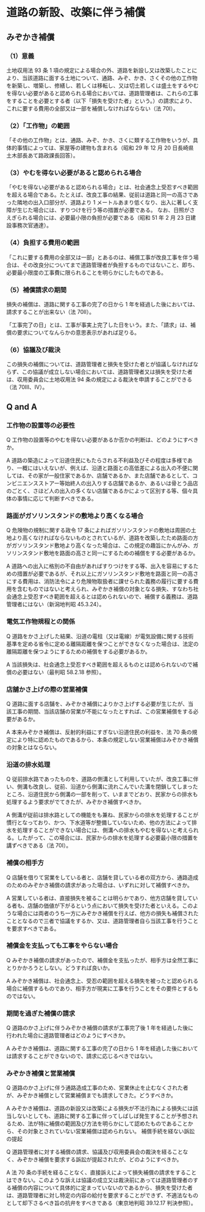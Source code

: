 
# 道路の新設、改築に伴う補償

## みぞかき補償

### （1）意義

土地収用法 93 条 1 項の規定による場合の外、道路を新設し又は改築したことにより、当該道路に面する土地について、通路、みぞ、かき、さくその他の工作物を新築し、増築し、修繕し、若しくは移転し、又は切土若しくは盛土をするやむを得ない必要があると認められる場合においては、道路管理者は、これらの工事をすることを必要とする者（以下「損失を受けた者」という。）の請求により、これに要する費用の全部又は一部を補償しなければならない（法 70Ⅰ）。

### （2）「工作物」の範囲

「その他の工作物」とは、通路、みぞ、かき、さくに類する工作物をいうが、具体的事情によっては、家屋等の建物も含まれる（昭和 29 年 12 月 20 日長崎県土木部長あて路政課長回答）。

### （3）やむを得ない必要があると認められる場合

「やむを得ない必要があると認められる場合」とは、社会通念上受忍すべき範囲を超える場合である。たとえば、改良工事の結果、従前は道路と同一の高さであった隣地の出入口部分が、道路より 1 メートルあまり低くなり、出入に著しく支障が生じた場合には、すりつけを行う等の措置が必要である。
なお、日照がさえぎられる場合には、必要最小限の負担が必要である（昭和 51 年 2 月 23 日建設事務次官通達）。

### （4）負担する費用の範囲

「これに要する費用の全部又は一部」とあるのは、補償工事が改良工事を伴う場合は、その改良分についてまで道路管理者が負担するものではないこと、即ち、必要最小限度の工事費に限られることを明らかにしたものである。

### （5）補償請求の期間

損失の補償は、道路に関する工事の完了の日から 1 年を経過した後においては、請求することが出来ない（法 70Ⅱ）。

「工事完了の日」とは、工事が事実上完了した日をいう。また、「請求」は、補償の要求についてなんらかの意思表示があれば足りる。

### （6）協議及び裁決

この損失の補償については、道路管理者と損失を受けた者とが協議しなければならず、この協議が成立しない場合においては、道路管理者又は損失を受けた者は、収用委員会に土地収用法 94 条の規定による裁決を申請することができる（法 70Ⅲ、Ⅳ）。

## Q and A

### 工作物の設置等の必要性

Q 工作物の設置等のやむを得ない必要があるか否かの判断は、どのようにすべきか。

A 道路の築造によって沿道住民にもたらされる不利益及びその程度は多様であり、一概にはいえないが、例えば、沿道と路面との高低差による出入の不便に関しては、その家が一般住家であるか、店舗であるか、また店舗であるとして、コンビニエンスストアー等始終人の出入りする店舗であるか、あるいは骨とう品店のごとく、さほど人の出入の多くない店舗であるかによって区別する等、個々具体の事情に応じて判断すべきである。

### 路面がガソリンスタンドの敷地より高くなる場合

Q 危険物の規制に関する政令 17 条によればガソリンスタンドの敷地は周囲の土地より高くなければならないものとされているが、道路を改築したため路面の方がガソリンスタンド敷地より高くなった場合は、この規定の趣旨にかんがみ、ガソリンスタンド敷地を路面の高さと同一にするための補償をする必要があるか。

A 道路への出入に格別の不自由があればすりつけをする等、出入を容易にするための措置が必要であるが、それ以上にガソリンスタンド敷地を路面と同一の高さにする費用は、消防法令により危険物取扱者に課せられた義務の履行に要する費用を含むものではないと考えられ、みぞかき補償の対象となる損失、すなわち社会通念上受忍すべき範囲を超えるとは認められないので、補償する義務は、道路管理者にはない（新潟地判昭 45.3.24）。

### 電気工作物規程との関係

Q 道路をかさ上げした結果、沿道の電柱（又は電線）が電気設備に関する技術基準を定める省令に定める離隔距離を保つことができなくなった場合は、法定の離隔距離を保つようにするための補償をする必要があるか。

A 当該損失は、社会通念上受忍すべき範囲を超えるものとは認められないので補償の必要はない（最判昭 58.2.18 参照）。

### 店舗かさ上げの際の営業補償

Q 道路に面する店舗を、みぞかき補償によりかさ上げする必要が生じたが、当該工事の期間、当該店舗の営業が不能になったとすれば、この営業補償をする必要があるか。

A 本来みぞかき補償は、反射的利益にすぎない沿道住民の利益を、法 70 条の規定により特に認めたものであるから、本条の規定しない営業補償はみぞかき補償の対象とはならない。

### 沿道の排水処理

Q 従前排水路であったものを、道路の側溝として利用していたが、改良工事に伴い、側溝も改良し、従前、沿道から側溝に流れこんでいた溝を閉鎖してしまったところ、沿道住民から側溝の一部を削って、いままでどおり、民家からの排水も処理するよう要求がでてきたが、みぞかき補償すべきか。

A 側溝が従前は排水路としての機能をも兼ね、民家からの排水を処理することが慣行となっており、かつ、下水道等が整備していないため、他の方法によって排水を処理することができない場合には、側溝への排水もやむを得ないと考えられる。したがって、この場合には、民家からの排水を処理する必要最小限の措置を講ずべきである（法 70I）。

### 補償の相手方

Q 店舗を借りて営業をしている者と、店舗を貸している者の双方から、通路造成のためのみぞかき補償の請求があった場合は、いずれに対して補償すべきか。

A 営業している者は、直接損失を被ることは明らかであり、他方店舗を貸している者も、店舗の価値が下がるという点において損失を受けた者といえる。このような場合には両者のうち一方にみぞかき補償を行えば、他方の損失も補償されたこととなるので三者で協議をするか、又は、道路管理者自ら当該工事を行うことを要求すべきである。

### 補償金を支払っても工事をやらない場合

Q みぞかき補償の請求があったので、補償金を支払ったが、相手方は全然工事にとりかかろうとしない。どうすれば良いか。

A みぞかき補償は、社会通念上、受忍の範囲を超える損失を被ったと認められる場合に補償するものであり、相手方が現実に工事を行うことをその要件とするものではない。

### 期間を過ぎた補償の請求

Q 道路のかさ上げに伴うみぞかき補償の請求が工事完了後 1 年を経過した後に行われた場合に道路管理者はどのようにすべきか。

A みぞかき補償は、道路に関する工事の完了の日から 1 年を経過した後においては請求することができないので、請求に応じるべきではない。

### みぞかき補償と営業補償

Q 道路のかさ上げに伴う通路造成工事のため、営業休止を止むなくされた者が、みぞかき補償として営業補償までも請求してきた。どうすべきか。

A みぞかき補償は、道路の新設又は改築による損失が不法行為による損失には該当しないとしても、道路に関する工事に伴ってしばしば発生することが予想されるため、法が特に補償の範囲及び方法を明らかにして認めたものであることから、その対象とされていない営業補償は認められない。
補償手続を経ない訴訟の提起

Q 道路管理者に対する補償の請求、協議及び収用委員会の裁決を経ることなく、みぞかき補償を要求する訴訟が提起されたが、どのようにすべきか。

A 法 70 条の手続を経ることなく、直接訴えによって損失補償の請求をすることはできない。このような訴えは協議の成立又は裁決前にあっては道路管理者のする補償の内容について具体的に定まっていないのであるから、損失を受けた者は、道路管理者に対し特定の内容の給付を要求することができず、不適法なものとして却下さるべき旨の抗弁をすべきである（東京地判昭 39.12.17 判決参照）。
